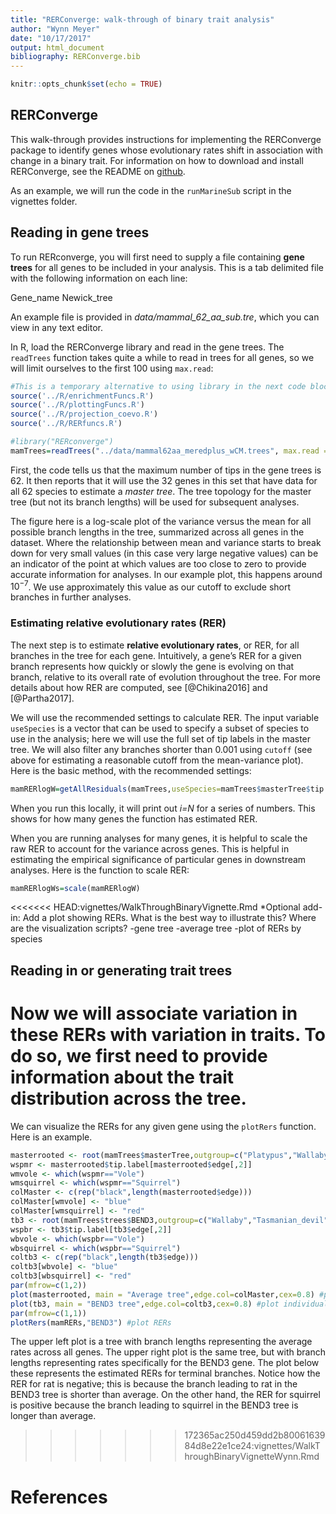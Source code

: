 ```yaml
---
title: "RERConverge: walk-through of binary trait analysis"
author: "Wynn Meyer"
date: "10/17/2017"
output: html_document
bibliography: RERConverge.bib
---
```


```r
knitr::opts_chunk$set(echo = TRUE)
```

## RERConverge

This walk-through provides instructions for implementing the RERConverge package to identify genes whose evolutionary rates shift in association with change in a binary trait. For information on how to download and install RERConverge, see the README on <a href="https://github.com/nclark-lab/RERconverge" target="_blank">github</a>.

As an example, we will run the code in the `runMarineSub` script in the vignettes folder. 

## Reading in gene trees

To run RERconverge, you will first need to supply a file containing **gene trees** for all genes to be included in your analysis. This is a tab delimited file with the following information on each line:

Gene_name    Newick_tree

An example file is provided in *data/mammal_62_aa_sub.tre*, which you can view in any text editor.

In R, load the RERConverge library and read in the gene trees. The `readTrees` function takes quite a while to read in trees for all genes, so we will limit ourselves to the first 100 using `max.read`:
```r
#This is a temporary alternative to using library in the next code block.
source('../R/enrichmentFuncs.R')
source('../R/plottingFuncs.R')
source('../R/projection_coevo.R')
source('../R/RERfuncs.R')
```

```r
#library("RERconverge")
mamTrees=readTrees("../data/mammal62aa_meredplus_wCM.trees", max.read = 200)
```

First, the code tells us that the maximum number of tips in the gene trees is 62. It then reports that it will use the 32 genes in this set that have data for all 62 species to estimate a *master tree*. The tree topology for the master tree (but not its branch lengths) will be used for subsequent analyses.

The figure here is a log-scale plot of the variance versus the mean for all possible branch lengths in the tree, summarized across all genes in the dataset. Where the relationship between mean and variance starts to break down for very small values (in this case very large negative values) can be an indicator of the point at which values are too close to zero to provide accurate information for analyses. In our example plot, this happens around $10^{-7}$. We use approximately this value as our cutoff to exclude short branches in further analyses.

### Estimating relative evolutionary rates (RER)

The next step is to estimate **relative evolutionary rates**, or RER, for all branches in the tree for each gene. Intuitively, a gene's RER for a given branch represents how quickly or slowly the gene is evolving on that branch, relative to its overall rate of evolution throughout the tree. For more details about how RER are computed, see [@Chikina2016] and [@Partha2017].

We will use the recommended settings to calculate RER. The input variable `useSpecies` is a vector that can be used to specify a subset of species to use in the analysis; here we will use the full set of tip labels in the master tree. We will also filter any branches shorter than 0.001 using `cutoff` (see above for estimating a reasonable cutoff from the mean-variance plot). Here is the basic method, with the recommended settings:
```r
mamRERlogW=getAllResiduals(mamTrees,useSpecies=mamTrees$masterTree$tip.label, transform = "log", weighted = T, cutoff=0.001)
```

When you run this locally, it will print out *i=N* for a series of numbers. This shows for how many genes the function has estimated RER.

When you are running analyses for many genes, it is helpful to scale the raw RER to account for the variance across genes. This is helpful in estimating the empirical significance of particular genes in downstream analyses. Here is the function to scale RER:
```r
mamRERlogWs=scale(mamRERlogW)
```

<<<<<<< HEAD:vignettes/WalkThroughBinaryVignette.Rmd
*Optional add-in: Add a plot showing RERs. What is the best way to illustrate this? Where are the visualization scripts?
-gene tree
-average tree
-plot of RERs by species 

## Reading in or generating trait trees

Now we will associate variation in these RERs with variation in traits. To do so, we first need to provide information about the trait distribution across the tree.
=======
We can visualize the RERs for any given gene using the `plotRers` function. Here is an example.

```r
masterrooted <- root(mamTrees$masterTree,outgroup=c("Platypus","Wallaby","Tasmanian_devil","Opossum"))
wspmr <- masterrooted$tip.label[masterrooted$edge[,2]]
wmvole <- which(wspmr=="Vole")
wmsquirrel <- which(wspmr=="Squirrel")
colMaster <- c(rep("black",length(masterrooted$edge)))
colMaster[wmvole] <- "blue"
colMaster[wmsquirrel] <- "red"
tb3 <- root(mamTrees$trees$BEND3,outgroup=c("Wallaby","Tasmanian_devil","Opossum"))
wspbr <- tb3$tip.label[tb3$edge[,2]]
wbvole <- which(wspbr=="Vole")
wbsquirrel <- which(wspbr=="Squirrel")
coltb3 <- c(rep("black",length(tb3$edge)))
coltb3[wbvole] <- "blue"
coltb3[wbsquirrel] <- "red"
par(mfrow=c(1,2))
plot(masterrooted, main = "Average tree",edge.col=colMaster,cex=0.8) #plot average tree
plot(tb3, main = "BEND3 tree",edge.col=coltb3,cex=0.8) #plot individual gene tree
par(mfrow=c(1,1))
plotRers(mamRERs,"BEND3") #plot RERs
```

The upper left plot is a tree with branch lengths representing the average rates across all genes. The upper right plot is the same tree, but with branch lengths representing rates specifically for the BEND3 gene. The plot below these represents the estimated RERs for terminal branches. Notice how the RER for rat is negative; this is because the branch leading to rat in the BEND3 tree is shorter than average. On the other hand, the RER for squirrel is positive because the branch leading to squirrel in the BEND3 tree is longer than average.

>>>>>>> 172365ac250d459dd2b8006163984d8e22e1ce24:vignettes/WalkThroughBinaryVignetteWynn.Rmd

# References
